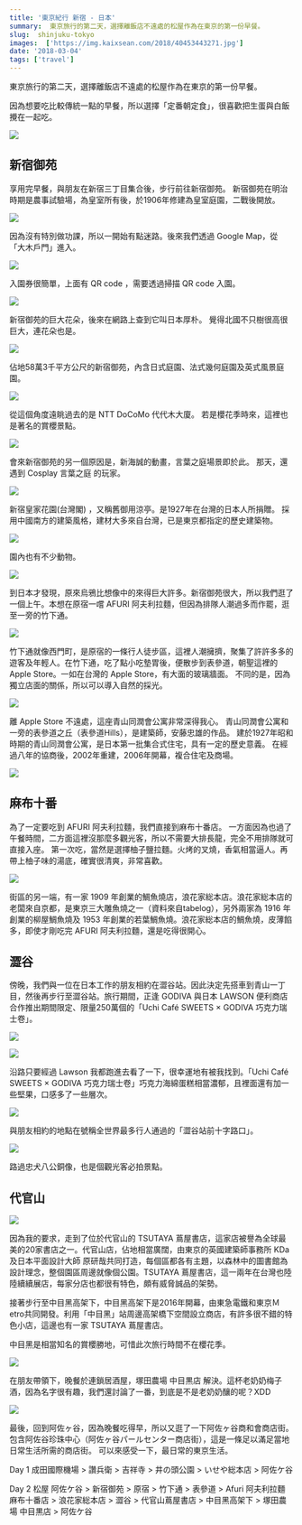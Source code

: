 ```yaml
---
title: '東京紀行 新宿 - 日本'
summary:  東京旅行的第二天，選擇離飯店不遠處的松屋作為在東京的第一份早餐。
slug:  shinjuku-tokyo
images:  ['https://img.kaixsean.com/2018/40453443271.jpg']
date: '2018-03-04'
tags: ['travel']
---
```


東京旅行的第二天，選擇離飯店不遠處的松屋作為在東京的第一份早餐。

因為想要吃比較傳統一點的早餐，所以選擇「定番朝定食」，很喜歡把生蛋與白飯攪在一起吃。

![](https://img.kaixsean.com/2018/40453443271.jpg)

## 新宿御苑

享用完早餐，與朋友在新宿三丁目集合後，步行前往新宿御苑。 新宿御苑在明治時期是農事試驗場，為皇室所有後，於1906年修建為皇室庭園，二戰後開放。

![](https://img.kaixsean.com/2018/26582473978.jpg)

因為沒有特別做功課，所以一開始有點迷路。後來我們透過 Google Map，從「大木戶門」進入。

![](https://img.kaixsean.com/2018/40409639162.jpg)

入園券很簡單，上面有 QR code ，需要透過掃描 QR code 入園。

![](https://img.kaixsean.com/2018/26582473418.jpg)

新宿御苑的巨大花朵，後來在網路上查到它叫日本厚朴。 覺得北國不只樹很高很巨大，連花朵也是。

![](https://img.kaixsean.com/2018/40409638522.jpg)

佔地58萬3千平方公尺的新宿御苑，內含日式庭園、法式幾何庭園及英式風景庭園。

![](https://img.kaixsean.com/2018/26582472808.jpg)

從這個角度遠眺過去的是 NTT DoCoMo 代代木大廈。 若是櫻花季時來，這裡也是著名的賞櫻景點。

![](https://img.kaixsean.com/2018/40409719152.jpg)

會來新宿御苑的另一個原因是，新海誠的動畫，言葉之庭場景即於此。 那天，還遇到 Cosplay 言葉之庭 的玩家。

![](https://img.kaixsean.com/2018/40409637732.jpg)

新宿皇家花園(台灣閣) ，又稱舊御用涼亭。是1927年在台灣的日本人所捐贈。 採用中國南方的建築風格，建材大多來自台灣，已是東京都指定的歷史建築物。

![](https://img.kaixsean.com/2018/26582472098.jpg)

園內也有不少動物。

![](https://img.kaixsean.com/2018/40409636712.jpg)

到日本才發現，原來烏鴉比想像中的來得巨大許多。新宿御苑很大，所以我們逛了一個上午。本想在原宿一嚐 AFURI 阿夫利拉麵，但因為排隊人潮過多而作罷，逛至一旁的竹下通。

![](https://img.kaixsean.com/2018/26582564558.jpg)

竹下通就像西門町，是原宿的一條行人徒步區，這裡人潮擁擠，聚集了許許多多的遊客及年輕人。在竹下通，吃了點小吃墊胃後，便散步到表參道，朝聖這裡的 Apple Store。一如在台灣的 Apple Store，有大面的玻璃牆面。 不同的是，因為獨立店面的關係，所以可以導入自然的採光。

![](https://img.kaixsean.com/2018/40409636052.jpg)

離 Apple Store 不遠處，這座青山同潤會公寓非常深得我心。 青山同潤會公寓和一旁的表參道之丘（表參道Hills），是建築師，安藤忠雄的作品。 建於1927年昭和時期的青山同潤會公寓，是日本第一批集合式住宅，具有一定的歷史意義。 在經過八年的協商後，2002年重建，2006年開幕，複合住宅及商場。

![](https://img.kaixsean.com/2018/26582564118.jpg)

## 麻布十番

為了一定要吃到 AFURI 阿夫利拉麵，我們直接到麻布十番店。 一方面因為也過了午餐時間，二方面這裡沒那麼多觀光客，所以不需要大排長龍，完全不用排隊就可直接入座。 第一次吃，當然是選擇柚子鹽拉麵。火烤的叉燒，香氣相當逼人。再帶上柚子味的湯底，確實很清爽，非常喜歡。

![](https://img.kaixsean.com/2018/40409635712.jpg)

街區的另一端，有一家 1909 年創業的鯛魚燒店，浪花家総本店。浪花家総本店的老闆來自京都，是東京三大雕魚燒之一（資料來自tabelog），另外兩家為 1916 年創業的柳屋鯛魚燒及 1953 年創業的若葉鯛魚燒。浪花家総本店的鯛魚燒，皮薄餡多，即使才剛吃完 AFURI 阿夫利拉麵，還是吃得很開心。

## 澀谷

傍晚，我們與一位在日本工作的朋友相約在澀谷站。因此決定先搭車到青山一丁目，然後再步行至澀谷站。旅行期間，正逢 GODIVA 與日本 LAWSON 便利商店合作推出期間限定、限量250萬個的「Uchi Café SWEETS × GODIVA 巧克力瑞士卷」。

![](https://img.kaixsean.com/2018/40409635492.jpg)

![](https://img.kaixsean.com/2018/40409635352.jpg)

沿路只要經過 Lawson 我都跑進去看了一下，很幸運地有被我找到。「Uchi Café SWEETS × GODIVA 巧克力瑞士卷」巧克力海綿蛋糕相當濃郁，且裡面還有加一些堅果，口感多了一些層次。

![](https://img.kaixsean.com/2018/40409635102.jpg)

與朋友相約的地點在號稱全世界最多行人通過的「澀谷站前十字路口」。

![](https://img.kaixsean.com/2018/40409634842.jpg)

路過忠犬八公銅像，也是個觀光客必拍景點。

## 代官山

![](https://img.kaixsean.com/2018/40409634532.jpg)

因為我的要求，走到了位於代官山的 TSUTAYA 蔦屋書店，這家店被譽為全球最美的20家書店之一。代官山店，佔地相當廣闊，由東京的英國建築師事務所 KDa及日本平面設計大師 原研哉共同打造，每個區都各有主題，以森林中的圖書館為設計理念，整個園區周邊就像個公園。TSUTAYA 蔦屋書店，這一兩年在台灣也陸陸續續展店，每家分店也都很有特色，頗有威脅誠品的架勢。

接著步行至中目黑高架下，中目黑高架下是2016年開幕，由東急電鐵和東京Ｍetro共同開發。利用「中目黑」站周邊高架橋下空間設立商店，有許多很不錯的特色小店，這邊也有一家 TSUTAYA 蔦屋書店。

中目黑是相當知名的賞櫻勝地，可惜此次旅行時間不在櫻花季。

![](https://img.kaixsean.com/2018/40409633942.jpg)

在朋友帶領下，晚餐於連鎖居酒屋，塚田農場 中目黒店 解決。這杯老奶奶梅子酒，因為名字很有趣，我們還討論了一番，到底是不是老奶奶釀的呢？XDD 

![](https://img.kaixsean.com/2018/40409633112.jpg)

最後，回到阿佐ヶ谷，因為晚餐吃得早，所以又逛了一下阿佐ヶ谷商和會商店街。包含阿佐谷珍珠中心（阿佐ヶ谷パールセンター商店街），這是一條足以滿足當地日常生活所需的商店街。 可以來感受一下，最日常的東京生活。

Day 1 成田國際機場 > 讚兵衛 > 吉祥寺 > 井の頭公園 > いせや総本店 > 阿佐ケ谷

Day 2 松屋 阿佐ケ谷 > 新宿御苑 > 原宿 > 竹下通 > 表參道 > Afuri 阿夫利拉麵 麻布十番店 > 浪花家総本店 > 澀谷 > 代官山蔦屋書店 > 中目黑高架下 > 塚田農場 中目黒店 > 阿佐ケ谷

